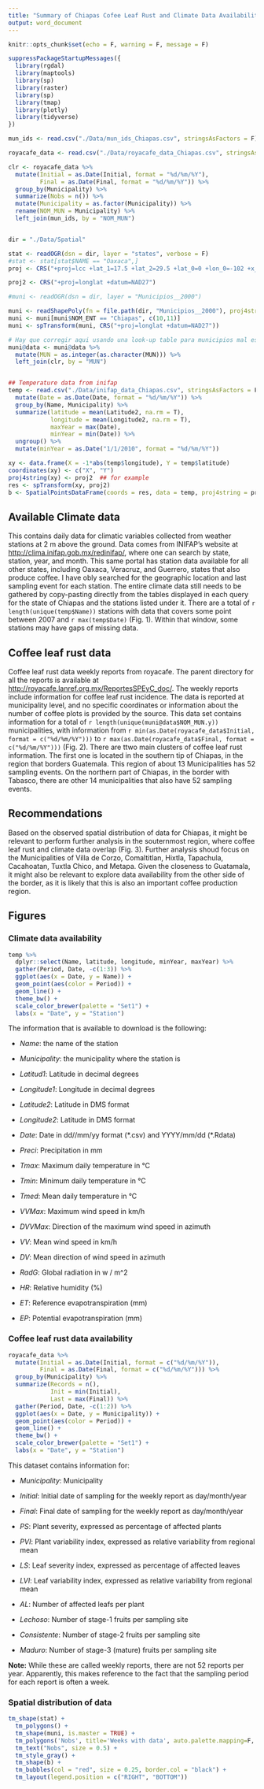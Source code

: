 ```yaml
---
title: "Summary of Chiapas Cofee Leaf Rust and Climate Data Availability"
output: word_document
---
```


```r
knitr::opts_chunk$set(echo = F, warning = F, message = F)
```

```r
suppressPackageStartupMessages({
  library(rgdal)
  library(maptools)
  library(sp)
  library(raster)
  library(sp)
  library(tmap)
  library(plotly)
  library(tidyverse)
})
```

```r

mun_ids <- read.csv("./Data/mun_ids_Chiapas.csv", stringsAsFactors = F)

royacafe_data <- read.csv("./Data/royacafe_data_Chiapas.csv", stringsAsFactors = F)

clr <- royacafe_data %>% 
  mutate(Initial = as.Date(Initial, format = "%d/%m/%Y"),
         Final = as.Date(Final, format = "%d/%m/%Y")) %>% 
  group_by(Municipality) %>%
  summarize(Nobs = n()) %>%
  mutate(Municipality = as.factor(Municipality)) %>%
  rename(NOM_MUN = Municipality) %>%
  left_join(mun_ids, by = "NOM_MUN")


dir = "./Data/Spatial"

stat <- readOGR(dsn = dir, layer = "states", verbose = F)
#stat <- stat[stat$NAME == "Oaxaca",]
proj <- CRS("+proj=lcc +lat_1=17.5 +lat_2=29.5 +lat_0=0 +lon_0=-102 +x_0=2000000 +y_0=0 +datum=NAD27 +units=m +no_defs +ellps=clrk66 +nadgrids=@conus,@alaska,@ntv2_0.gsb,@ntv1_can.dat")

proj2 <- CRS("+proj=longlat +datum=NAD27")

#muni <- readOGR(dsn = dir, layer = "Municipios__2000")

muni <- readShapePoly(fn = file.path(dir, "Municipios__2000"), proj4string = proj)
muni <- muni[muni$NOM_ENT == "Chiapas", c(10,11)]
muni <- spTransform(muni, CRS("+proj=longlat +datum=NAD27"))

# Hay que corregir aqui usando una look-up table para municipios mal escritos Sun Jan 08 20:14:55 2017 ------------------------------
muni@data <- muni@data %>%
  mutate(MUN = as.integer(as.character(MUN))) %>%
  left_join(clr, by = "MUN")


## Temperature data from inifap
temp <- read.csv("./Data/inifap_data_Chiapas.csv", stringsAsFactors = F) %>% 
  mutate(Date = as.Date(Date, format = "%d/%m/%Y")) %>%
  group_by(Name, Municipality) %>%
  summarize(latitude = mean(Latitude2, na.rm = T),
            longitude = mean(Longitude2, na.rm = T),
            maxYear = max(Date),
            minYear = min(Date)) %>%
  ungroup() %>%
  mutate(minYear = as.Date("1/1/2010", format = "%d/%m/%Y"))

xy <- data.frame(X = -1*abs(temp$longitude), Y = temp$latitude)
coordinates(xy) <- c("X", "Y")
proj4string(xy) <- proj2  ## for example
res <- spTransform(xy, proj2)
b <- SpatialPointsDataFrame(coords = res, data = temp, proj4string = proj2)


```

## Available Climate data

This contains daily data for climatic variables collected from weather stations at 2 m above the ground. Data comes from INIFAP's website at [http://clima.inifap.gob.mx/redinifap/](http://clima.inifap.gob.mx/redinifap/est.aspx?est=38213), where one can search by state, station, year, and month. This same portal has station data available for all other states, including Oaxaca, Veracruz, and Guerrero, states that also produce coffee. I have obly searched for the geographic location and last sampling event for each station. The entire climate data still needs to be gathered by copy-pasting directly from the tables displayed in each query for the state of Chiapas and the stations listed under it. There are a total of `r length(unique(temp$Name))` stations with data that covers some point between 2007 and `r max(temp$Date)` (Fig. 1). Within that window, some stations may have gaps of missing data. 

## Coffee leaf rust data

Coffee leaf rust data weekly reports from royacafe. The parent directory for all the reports is available at [http://royacafe.lanref.org.mx/ReportesSPEyC_doc/](http://royacafe.lanref.org.mx/ReportesSPEyC_doc/). The weekly reports include information for coffee leaf rust incidence. The data is reported at municipality level, and no specific coordinates or information about the number of coffee plots is provided by the source. This data set contains information for a total of `r length(unique(muni@data$NOM_MUN.y))` municipalities, with information from `r min(as.Date(royacafe_data$Initial, format = c("%d/%m/%Y")))` to `r max(as.Date(royacafe_data$Final, format = c("%d/%m/%Y")))` (Fig. 2). There are ttwo main clusters of coffee leaf rust information. The first one is located in the southern tip of Chiapas, in the region that borders Guatemala. This region of about 13 Municipalities has 52 sampling events. On the northern part of Chiapas, in the border with Tabasco, there are other 14 municipalities that also have 52 sampling events.

## Recommendations

Based on the observed spatial distribution of data for Chiapas, it might be relevant to perform further analysis in the souternmost region, where coffee leaf rust and climate data overlap (Fig. 3). Further analysis shoud focus on the Municipalities of Villa de Corzo, Comaltitlan, Hixtla, Tapachula, Cacahoatan, Tuxtla Chico, and Metapa. Given the closeness to Guatamala, it might also be relevant to explore data availability from the other side of the border, as it is likely that this is also an important coffee production region.

## Figures

### Climate data availability
  
```r

temp %>%
  dplyr::select(Name, latitude, longitude, minYear, maxYear) %>%
  gather(Period, Date, -c(1:3)) %>%
  ggplot(aes(x = Date, y = Name)) +
  geom_point(aes(color = Period)) +
  geom_line() +
  theme_bw() +
  scale_color_brewer(palette = "Set1") +
  labs(x = "Date", y = "Station")

```

The information that is available to download is the following:

  - *Name*: the name of the station
  
  - *Municipality*: the municipality where the station is
  
  - *Latitud1*: Latitude in decimal degrees
  
  - *Longitude1*: Longitude  in decimal degrees
  
  - *Latitude2*: Latitude in DMS format
  
  - *Longitude2*: Latitude in DMS format
  
  - *Date*: Date in dd//mm/yy format (\*.csv) and YYYY/mm/dd (\*.Rdata)
  
  - *Preci*: Precipitation in mm
  
  - *Tmax*: Maximum daily temperature in °C
  
  - *Tmin*: Minimum daily temperature in °C
  
  - *Tmed*: Mean daily temperature in °C
  
  - *VVMax*: Maximum wind speed in km/h
  
  - *DVVMax*: Direction of the maximum wind speed in azimuth
  
  - *VV*: Mean wind speed in km/h
  
  - *DV*: Mean direction of wind speed in azimuth
  
  - *RadG*: Global radiation in w / m^2
  
  - *HR*: Relative humidity (%)
  
  - *ET*: Reference evapotranspiration (mm)
  
  - *EP*: Potential evapotranspiration (mm)
  
### Coffee leaf rust data availability

```r

royacafe_data %>%
  mutate(Initial = as.Date(Initial, format = c("%d/%m/%Y")),
         Final = as.Date(Final, format = c("%d/%m/%Y"))) %>%
  group_by(Municipality) %>%
  summarize(Records = n(),
            Init = min(Initial),
            Last = max(Final)) %>%
  gather(Period, Date, -c(1:2)) %>%
  ggplot(aes(x = Date, y = Municipality)) +
  geom_point(aes(color = Period)) +
  geom_line() +
  theme_bw() +
  scale_color_brewer(palette = "Set1") +
  labs(x = "Date", y = "Station")

```

This dataset contains information for:

  - *Municipality*: Municipality
  
  - *Initial*: Initial date of sampling for the weekly report as day/month/year
  
  - *Final*: Final date of sampling for the weekly report as day/month/year
  
  - *PS*: Plant severity, expressed as percentage of affected plants
  
  - *PVI*: Plant variability index, expressed as relative variability from regional mean
  
  - *LS*: Leaf severity index, expressed as percentage of affected leaves
  
  - *LVI*: Leaf variability index, expressed as relative variability from regional mean
  
  - *AL*: Number of affected leafs per plant
  
  - *Lechoso*: Number of stage-1 fruits per sampling site
  
  - *Consistente*: Number of stage-2 fruits per sampling site
  
  - *Maduro*: Number of stage-3 (mature) fruits per sampling site

**Note:** While these are called weekly reports, there are not 52 reports per year. Apparently, this makes reference to the fact that the sampling period for each report is often a week.

### Spatial distribution of data

```r

tm_shape(stat) +
  tm_polygons() +
  tm_shape(muni, is.master = TRUE) +
  tm_polygons('Nobs', title='Weeks with data', auto.palette.mapping=F, text = "No CLR data") +
  tm_text("Nobs", size = 0.5) +
  tm_style_gray() +
  tm_shape(b) +
  tm_bubbles(col = "red", size = 0.25, border.col = "black") +
  tm_layout(legend.position = c("RIGHT", "BOTTOM"))

```


